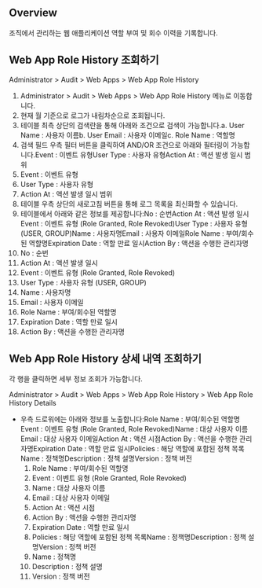 ## Overview
조직에서 관리하는 웹 애플리케이션 역할 부여 및 회수 이력을 기록합니다.

## Web App Role History 조회하기
Administrator &gt; Audit &gt; Web Apps &gt; Web App Role History

1. Administrator > Audit > Web Apps > Web App Role History 메뉴로 이동합니다.
2. 현재 월 기준으로 로그가 내림차순으로 조회됩니다.
3. 테이블 최측 상단의 검색란을 통해 아래와 조건으로 검색이 가능합니다.a. User Name : 사용자 이름b. User Email : 사용자 이메일c. Role Name : 역할명
4. 검색 필드 우측 필터 버튼을 클릭하여 AND/OR 조건으로 아래와 필터링이 가능합니다.Event : 이벤트 유형User Type : 사용자 유형Action At : 액션 발생 일시 범위
  1. Event : 이벤트 유형
  2. User Type : 사용자 유형
  3. Action At : 액션 발생 일시 범위
5. 테이블 우측 상단의 새로고침 버튼을 통해 로그 목록을 최신화할 수 있습니다.
6. 테이블에서 아래와 같은 정보를 제공합니다:No : 순번Action At : 액션 발생 일시Event : 이벤트 유형 (Role Granted, Role Revoked)User Type : 사용자 유형 (USER, GROUP)Name : 사용자명Email : 사용자 이메일Role Name : 부여/회수된 역할명Expiration Date : 역할 만료 일시Action By : 액션을 수행한 관리자명
  1. No : 순번
  2. Action At : 액션 발생 일시
  3. Event : 이벤트 유형 (Role Granted, Role Revoked)
  4. User Type : 사용자 유형 (USER, GROUP)
  5. Name : 사용자명
  6. Email : 사용자 이메일
  7. Role Name : 부여/회수된 역할명
  8. Expiration Date : 역할 만료 일시
  9. Action By : 액션을 수행한 관리자명

## Web App Role History 상세 내역 조회하기
각 행을 클릭하면 세부 정보 조회가 가능합니다.

Administrator &gt; Audit &gt; Web Apps &gt; Web App Role History &gt; Web App Role History Details

* 우측 드로워에는 아래와 정보를 노출합니다:Role Name : 부여/회수된 역할명Event : 이벤트 유형 (Role Granted, Role Revoked)Name : 대상 사용자 이름Email : 대상 사용자 이메일Action At : 액션 시점Action By : 액션을 수행한 관리자명Expiration Date : 역할 만료 일시Policies : 해당 역할에 포함된 정책 목록Name : 정책명Description : 정책 설명Version : 정책 버전
  1. Role Name : 부여/회수된 역할명
  2. Event : 이벤트 유형 (Role Granted, Role Revoked)
  3. Name : 대상 사용자 이름
  4. Email : 대상 사용자 이메일
  5. Action At : 액션 시점
  6. Action By : 액션을 수행한 관리자명
  7. Expiration Date : 역할 만료 일시
  8. Policies : 해당 역할에 포함된 정책 목록Name : 정책명Description : 정책 설명Version : 정책 버전
    1. Name : 정책명
    2. Description : 정책 설명
    3. Version : 정책 버전
